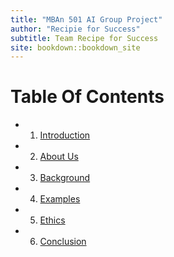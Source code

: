 ```yaml
---
title: "MBAn 501 AI Group Project"
author: "Recipie for Success"
subtitle: Team Recipe for Success
site: bookdown::bookdown_site
---
```


# Table Of Contents

- 1. [Introduction](01-Intro.Rmd)
- 2. [About Us](02-About-Us.Rmd)
- 3. [Background](03-Background.Rmd)
- 4. [Examples](04-Examples.Rmd)
- 5. [Ethics](05-Ethics.Rmd)
- 6. [Conclusion](06-Conclusion.Rmd)